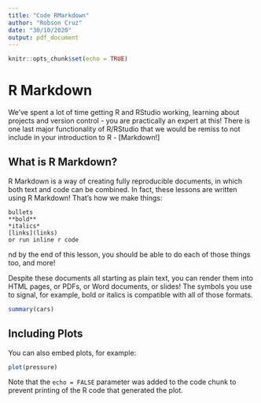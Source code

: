 ```yaml
---
title: "Code RMarkdown"
author: "Robson Cruz"
date: "30/10/2020"
output: pdf_document
---
```


```r
knitr::opts_chunk$set(echo = TRUE)
```

# R Markdown

We’ve spent a lot of time getting R and RStudio working, learning about projects and version control - you are practically an expert at this! There is one last major functionality of R/RStudio that we would be remiss to not include in your introduction to R - [Markdown!]

## What is R Markdown?
R Markdown is a way of creating fully reproducible documents, in which both text and code can be combined. In fact, these lessons are written using R Markdown! That’s how we make things:

    bullets
    **bold**
    *italics*
    [links](links)
    or run inline r code

nd by the end of this lesson, you should be able to do each of those things too, and more!

Despite these documents all starting as plain text, you can render them into HTML pages, or PDFs, or Word documents, or slides! The symbols you use to signal, for example, bold or italics is compatible with all of those formats.

```r
summary(cars)
```

## Including Plots

You can also embed plots, for example:

```r
plot(pressure)
```

Note that the `echo = FALSE` parameter was added to the code chunk to prevent printing of the R code that generated the plot.
